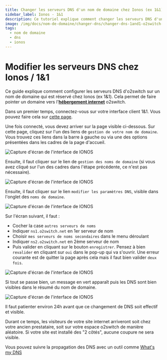 ```yaml
---
title: Changer les serveurs DNS d'un nom de domaine chez Ionos (ex 1&1)
sidebar_label: Ionos - 1&1
description: Ce tutoriel explique comment changer les serveurs DNS d'un nom de domaine géré chez Ionos (1&1)
image: /img/docs/nom-de-domaine/changer-dns/changer-dns-1and1-o2switch-4.png
tags:
  - nom de domaine
  - dns
  - ionos
---
```

# Modifier les serveurs DNS chez Ionos / 1&1

Ce guide explique comment configurer les serveurs DNS d'o2switch sur un nom de domaine qui est réservé chez Ionos (ex
1&1). Cela permet de faire pointer un domaine vers l'**[hébergement
internet](https://www.o2switch.fr/hebergement-illimite/)** o2switch.

Dans un premier temps, connectez-vous sur votre interface client 1&1. Vous pouvez faire cela sur [cette
page](https://login.ionos.fr/). 

<Badge text="1" /> Une fois connecté, vous devez arriver sur la page visible ci-dessous. Sur cette page, cliquez sur
l'un des liens de `gestion de votre nom de domaine`. Vous trouvez ces liens dans la barre à gauche ou via une des
options présentées dans les cadres de la page d'accueil.

<Image
    src="/img/docs/nom-de-domaine/changer-dns/changer-dns-1and1-1.png"
    title="Gestion des domaines"
    caption="Sélection du nom de domaine dans l'interface client"
    alt="Capture d'écran de l'interface de IONOS"
/>

<Badge text="2" />  Ensuite, il faut cliquer sur le lien de `gestion des noms de domaine` (si vous avez cliqué sur
l'un des cadres dans l'étape précédente, ce n'est pas nécessaire).

<Image
    src="/img/docs/nom-de-domaine/changer-dns/changer-serveur-dns-1and1-2.png"
    title="Gestion des domaines"
    caption="Gestion des domaines chez IONOS"
    alt="Capture d'écran de l'interface de IONOS"
/>

<Badge text="3" /> Ensuite, il faut cliquer sur le lien `modifier les paramètres DNS`, visible dans l'onglet des `noms
de domaine`.

<Image
    src="/img/docs/nom-de-domaine/changer-dns/modifier-serveur-dns-1and1-3.png"
    title="Modifier les serveurs DNS"
    caption="Modifications des paramètres DNS chez IONOS"
    alt="Capture d'écran de l'interface de IONOS"
/>

<Badge text="4" /> Sur l'écran suivant, il faut :
  * Cocher la case `autres serveurs de noms`
  * Indiquer `ns1.o2switch.net` en 1er serveur de nom
  * Choisir `mes serveurs de noms secondaires` dans le menu déroulant
  * Indiquer `ns2.o2switch.net` en 2ème serveur de nom
  * Puis valider en cliquant sur le bouton `enregistrer`. Pensez à bien `revalider` en cliquant sur `oui` dans le pop-up qui va s'ouvrir. Une erreur courante est de quitter la page après cela mais il faut bien valider `deux fois`.

<Image
    src="/img/docs/nom-de-domaine/changer-dns/changer-dns-1and1-o2switch-4.png"
    title="Modifier les serveurs DNS"
    caption="Modifications des serveurs DNS chez IONOS pour installer ceux d'o2switch"
    alt="Capture d'écran de l'interface de IONOS"
/>

<Badge text="5" /> Si tout se passe bien, un message en vert apparaît puis les DNS sont bien visibles dans le résumé du
nom de domaine.

<Image
    src="/img/docs/nom-de-domaine/changer-dns/changer-dns-1and1-fin-5.png"
    title="Les serveurs DNS sont changés"
    caption="Les serveurs DNS o2switch ont été installés sur le domaine IONOS"
    alt="Capture d'écran de l'interface de IONOS"
/>

Il faut patienter environ 24h avant que ce changement de DNS soit effectif et visible. 

Durant ce temps, les visiteurs de votre site internet arriveront soit chez votre ancien prestataire, soit sur votre
espace o2switch de manière aléatoire. Si votre site est installé des "2 côtés", aucune coupure ne sera visible.

Vous pouvez suivre la propagation des DNS avec un outil comme [What's my DNS](https://www.whatsmydns.net/)
